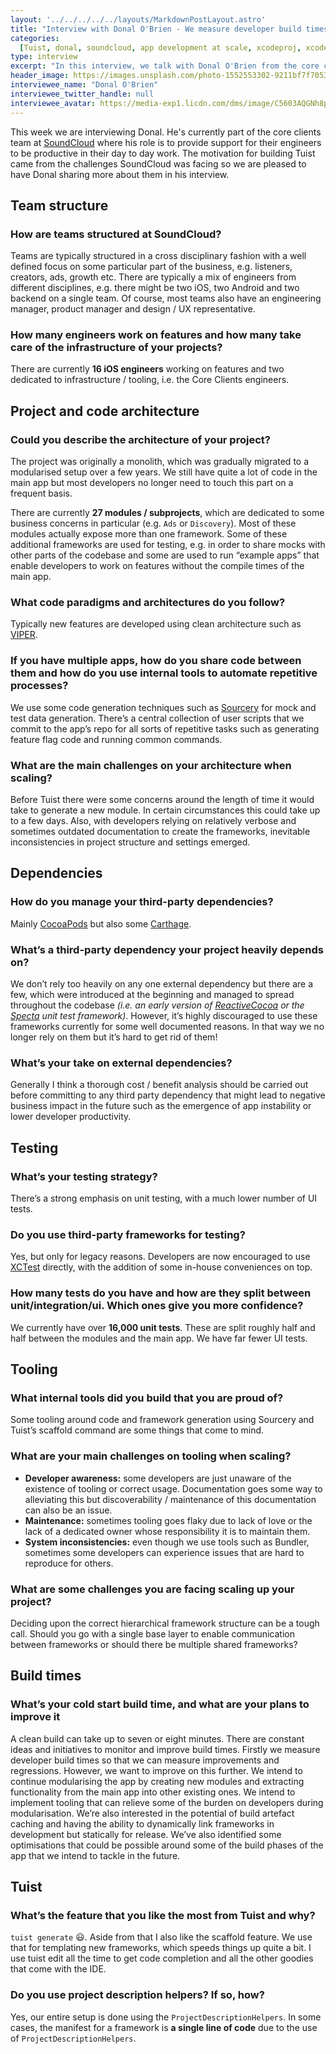 ```yaml
---
layout: '../../../../../layouts/MarkdownPostLayout.astro'
title: "Interview with Donal O'Brien - We measure developer build times so that we can measure improvements and regressions"
categories:
  [Tuist, donal, soundcloud, app development at scale, xcodeproj, xcode, swift]
type: interview
excerpt: "In this interview, we talk with Donal O'Brien from the core clients team at SoundCloud. He shares how they leveraged modularization, Tuist, and tools like Sourcery to overcome the challenges they faced while scaling the app. Moreover, he touches on some present challenges like developer awareness and the maintenance of the tools around the project."
header_image: https://images.unsplash.com/photo-1552553302-9211bf7f7053?ixlib=rb-1.2.1&ixid=eyJhcHBfaWQiOjEyMDd9&auto=format&fit=crop&w=3367&q=80
interviewee_name: "Donal O'Brien"
interviewee_twitter_handle: null
interviewee_avatar: https://media-exp1.licdn.com/dms/image/C5603AQGNh8pYgOuxEg/profile-displayphoto-shrink_400_400/0?e=1597881600&v=beta&t=yqVfJ5mFbSg3Wm0KV9NqBEOrELAA43380hvxvLy6siw
---
```


This week we are interviewing Donal. He's currently part of the core clients team at [SoundCloud](https://soundcloud.com) where his role is to provide support for their engineers to be productive in their day to day work. The motivation for building Tuist came from the challenges SoundCloud was facing so we are pleased to have Donal sharing more about them in his interview.

## Team structure

### How are teams structured at SoundCloud?

Teams are typically structured in a cross disciplinary fashion with a well defined focus on some particular part of the business, e.g. listeners, creators, ads, growth etc. There are typically a mix of engineers from different disciplines, e.g. there might be two iOS, two Android and two backend on a single team. Of course, most teams also have an engineering manager, product manager and design / UX representative.

### How many engineers work on features and how many take care of the infrastructure of your projects?

There are currently **16 iOS engineers** working on features and two dedicated to infrastructure / tooling, i.e. the Core Clients engineers.

## Project and code architecture

### Could you describe the architecture of your project?

The project was originally a monolith, which was gradually migrated to a modularised setup over a few years. We still have quite a lot of code in the main app but most developers no longer need to touch this part on a frequent basis.

There are currently **27 modules / subprojects**, which are dedicated to some business concerns in particular (e.g. `Ads` or `Discovery`). Most of these modules actually expose more than one framework. Some of these additional frameworks are used for testing, e.g. in order to share mocks with other parts of the codebase and some are used to run “example apps” that enable developers to work on features without the compile times of the main app.

### What code paradigms and architectures do you follow?

Typically new features are developed using clean architecture such as [VIPER](https://www.objc.io/issues/13-architecture/viper/).

### If you have multiple apps, how do you share code between them and how do you use internal tools to automate repetitive processes?

We use some code generation techniques such as [Sourcery](https://github.com/krzysztofzablocki/Sourcery) for mock and test data generation. There’s a central collection of user scripts that we commit to the app’s repo for all sorts of repetitive tasks such as generating feature flag code and running common commands.

### What are the main challenges on your architecture when scaling?

Before Tuist there were some concerns around the length of time it would take to generate a new module. In certain circumstances this could take up to a few days. Also, with developers relying on relatively verbose and sometimes outdated documentation to create the frameworks, inevitable inconsistencies in project structure and settings emerged.

## Dependencies

### How do you manage your third-party dependencies?

Mainly [CocoaPods](https://cocoapods.org) but also some [Carthage](https://github.com/carthage/carthage).

### What’s a third-party dependency your project heavily depends on?

We don’t rely too heavily on any one external dependency but there are a few, which were introduced at the beginning and managed to spread throughout the codebase _(i.e. an early version of [ReactiveCocoa](https://github.com/ReactiveCocoa/ReactiveCocoa) or the [Specta](https://github.com/specta/specta) unit test framework)_. However, it’s highly discouraged to use these frameworks currently for some well documented reasons. In that way we no longer rely on them but it’s hard to get rid of them!

### What’s your take on external dependencies?

Generally I think a thorough cost / benefit analysis should be carried out before committing to any third party dependency that might lead to negative business impact in the future such as the emergence of app instability or lower developer productivity.

## Testing

### What’s your testing strategy?

There’s a strong emphasis on unit testing, with a much lower number of UI tests.

### Do you use third-party frameworks for testing?

Yes, but only for legacy reasons. Developers are now encouraged to use [XCTest](https://developer.apple.com/documentation/xctest) directly, with the addition of some in-house conveniences on top.

### How many tests do you have and how are they split between unit/integration/ui. Which ones give you more confidence?

We currently have over **16,000 unit tests**. These are split roughly half and half between the modules and the main app. We have far fewer UI tests.

## Tooling

### What internal tools did you build that you are proud of?

Some tooling around code and framework generation using Sourcery and Tuist’s scaffold command are some things that come to mind.

### What are your main challenges on tooling when scaling?

- **Developer awareness:** some developers are just unaware of the existence of tooling or correct usage. Documentation goes some way to alleviating this but discoverability / maintenance of this documentation can also be an issue.
- **Maintenance:** sometimes tooling goes flaky due to lack of love or the lack of a dedicated owner whose responsibility it is to maintain them.
- **System inconsistencies:** even though we use tools such as Bundler, sometimes some developers can experience issues that are hard to reproduce for others.

### What are some challenges you are facing scaling up your project?

Deciding upon the correct hierarchical framework structure can be a tough call. Should you go with a single base layer to enable communication between frameworks or should there be multiple shared frameworks?

## Build times

### What’s your cold start build time, and what are your plans to improve it

A clean build can take up to seven or eight minutes. There are constant ideas and initiatives to monitor and improve build times. Firstly we measure developer build times so that we can measure improvements and regressions. However, we want to improve on this further. We intend to continue modularising the app by creating new modules and extracting functionality from the main app into other existing ones. We intend to implement tooling that can relieve some of the burden on developers during modularisation. We’re also interested in the potential of build artefact caching and having the ability to dynamically link frameworks in development but statically for release. We’ve also identified some optimisations that could be possible around some of the build phases of the app that we intend to tackle in the future.

## Tuist

### What’s the feature that you like the most from Tuist and why?

`tuist generate` 😃. Aside from that I also like the scaffold feature. We use that for templating new frameworks, which speeds things up quite a bit. I use tuist edit all the time to get code completion and all the other goodies that come with the IDE.

### Do you use project description helpers? If so, how?

Yes, our entire setup is done using the `ProjectDescriptionHelpers`. In some cases, the manifest for a framework is **a single line of code** due to the use of `ProjectDescriptionHelpers`.
